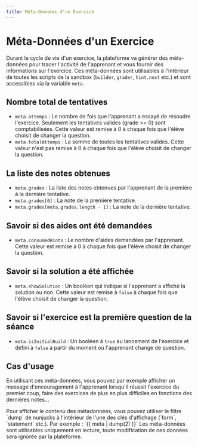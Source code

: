 ```yaml
---
title: Méta-Données d'un Exercice
---
```



# Méta-Données d'un Exercice

Durant le cycle de vie d'un exercice, la plateforme va générer des méta-données pour tracer l'activité de l'apprenant et vous fournir des informations sur l'exercice.
Ces méta-données sont utilisables à l'intérieur de toutes les scripts de la sandbox (`builder`, `grader`, `hint.next` etc.) et sont accessibles via la variable `meta`.

## Nombre total de tentatives

- `meta.attemps` : Le nombre de fois que l'apprenant a essayé de résoudre l'exercice. Seulement les tentatives valides (grade >= 0) sont comptabilisées. Cette valeur est remise à 0 à chaque fois que l'élève choisit de changer la question.
- `meta.totalAttemps` : La somme de toutes les tentatives valides. Cette valeur n'est pas remise à 0 à chaque fois que l'élève choisit de changer la question.

## La liste des notes obtenues

- `meta.grades` : La liste des notes obtenues par l'apprenant de la première à la dernière tentative.
- `meta.grades[0]` : La note de la première tentative.
- `meta.grades[meta.grades.length - 1]` : La note de la dernière tentative.

## Savoir si des aides ont été demandées

- `meta.consumedHints` : Le nombre d'aides demandées par l'apprenant. Cette valeur est remise à 0 à chaque fois que l'élève choisit de changer la question.

## Savoir si la solution a été affichée

- `meta.showSolution` : Un booléen qui indique si l'apprenant a affiché la solution ou non. Cette valeur est remise à `false` à chaque fois que l'élève choisit de changer la question.

## Savoir si l'exercice est la première question de la séance

- `meta.isInitialBuild` : Un booléen à `true` au lancement de l'exercice et défini à `false` à partir du moment où l'apprenant change de question.

## Cas d'usage

En utilisant ces méta-données, vous pouvez par exemple afficher un message d'encouragement à l'apprenant lorsqu'il réussit l'exercice du premier coup, faire des exercices de plus en plus difficiles en fonctions des dernières notes...


<Callout type="info">
Pour afficher le contenu des métadonnées, vous pouvez utiliser le filtre `dump` de nunjucks à l'intérieur de l'une des clés d'affichage (`form`, `statement` etc.). Par exemple : `{{ meta | dump(2) }}`
</Callout>

<Callout type="warning">
Les méta-données sont utilisables uniquement en lecture, toute modification de ces données sera ignorée par la plateforme.
</Callout>
